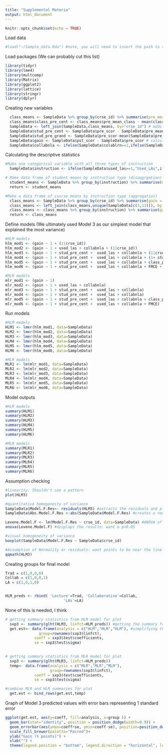 ```yaml
---
title: "Supplemental Materia"
output: html_document
---
```


```r
knitr::opts_chunk$set(echo = TRUE)
```

Load data
```r
#load("~/Sample_data.Rda") #note, you will need to insert the path to the data file here
```


Load packages (We can probably cut this list)
```r
library(tidyr)
library(lme4)
library(multcomp)
library(Matrix)
library(ggplot2)
library(lattice)
library(stringr)
library(dplyr) 
```

Creating new variables
```r
  class_means <- SampleData %>% group_by(crse_id) %>% summarise(pre_mean_class = mean(pre_scor)) # Creates a new dataframe with course means
  class_means$class_pre_cent <- class_means$pre_mean_class - mean(class_means$pre_mean_class) # Grand centers the course means
  SampleData <- left_join(SampleData,class_means, by="crse_id") # adds the course means back into the sample data frame
  SampleData$stud_pre_cent <- SampleData$pre_scor - SampleData$pre_mean_class # Group centers student prescores about their course means
  SampleData$stud_pre_grand <- SampleData$pre_scor-mean(SampleData$pre_scor)  # Grand centers student prescores about the grand mean of all student prescores
  SampleData$gain <- SampleData$pst_scor - SampleData$pre_scor # calculates the gain
  SampleData$collabnla <- ifelse(SampleData$colablrn==1,ifelse(SampleData$used_las==0,1,0),0) # Creates a dummy variable for whether courses used collaborative learning without LAs

```

Calculating the descriptive statistics
```r
#Make one categorical variable with all three types of instruction
  SampleData$instruction <- ifelse(SampleData$used_las==1,"Used_LAs",ifelse(SampleData$collabnla==1,"Collab_No_LA","Lecture"))

# Make data frame of student means by instruction type (disaggrgation)
  student_means <- SampleData %>% group_by(instruction) %>% summarise(mean_gain = mean(gain))
  return <- student_means

#Make a data frame of course means by instruction type (aggregation)
  class_means <- SampleData %>% group_by(crse_id) %>% summarise(gain = mean(gain))
  class_means <- left_join(class_means,unique(SampleData[c(3,13)]), by = "crse_id") #need to replace these column numbers
  class_means <- class_means %>% group_by(instruction) %>% summarise(gain = mean(gain))
  return <- class_means

```


Define models (We ultimately used Model 3 as our simplest model that explained the most variance)
```r
#HLM models
hlm_mod1 <- (gain ~ 1 + (1|crse_id))
hlm_mod2 <- (gain ~ 1 + used_las + collabnla + (1|crse_id))
hlm_mod3 <- (gain ~ 1 + stud_pre_cent +  used_las + collabnla + (1|crse_id)) 
hlm_mod4 <- (gain ~ 1 + stud_pre_cent +  used_las + collabnla + (1+ stud_pre_cent|crse_id))
hlm_mod5 <- (gain ~ 1 + stud_pre_cent +  used_las + collabnla + class_pre_cent + (1|crse_id))
hlm_mod6 <- (gain ~ 1 + stud_pre_cent +  used_las + collabnla + FMCE + (1|crse_id))

#MLR models
mlr_mod1 <- (gain ~ 1)
mlr_mod2 <- (gain ~ 1 + used_las + collabnla)
mlr_mod3 <- (gain ~ 1 + stud_pre_cent +  used_las + collabnla)
mlr_mod4 <- (gain ~ 1 + stud_pre_cent +  used_las + collabnla)
mlr_mod5 <- (gain ~ 1 + stud_pre_cent +  used_las + collabnla + class_pre_cent)
mlr_mod6 <- (gain ~ 1 + stud_pre_cent +  used_las + collabnla + FMCE)
```

Run models
```r
#HLM models
HLM1 <- lmer(hlm_mod1, data=SampleData)
HLM2 <- lmer(hlm_mod2, data=SampleData)
HLM3 <- lmer(hlm_mod3, data=SampleData)
HLM4 <- lmer(hlm_mod4, data=SampleData)
HLM5 <- lmer(hlm_mod5, data=SampleData)
HLM6 <- lmer(hlm_mod6, data=SampleData)

#MLR models
MLR1 <- lm(mlr_mod1, data=SampleData)
MLR2 <- lm(mlr_mod2, data=SampleData)
MLR3 <- lm(mlr_mod3, data=SampleData)
MLR4 <- lm(mlr_mod4, data=SampleData)
MLR5 <- lm(mlr_mod5, data=SampleData)
MLR6 <- lm(mlr_mod6, data=SampleData)
```

Model outputs
```r
#HLM models
summary(HLM1)
summary(HLM2)
summary(HLM3)
summary(HLM4)
summary(HLM5)
summary(HLM6)

#MLR models
summary(MLR1)
summary(MLR2)
summary(MLR3)
summary(MLR4)
summary(MLR5)
summary(MLR6)
```

Assumption checking
```r
#linearity: Shouldn't see a pattern
plot(HLM3)

#quantitative homogeneity of variance
SampleData$Model.F.Res<- residuals(HLM3) #extracts the residuals and places them in a new column in our original data table
SampleData$Abs.Model.F.Res <-abs(SampleData$Model.F.Res) #creates a new column with the absolute value of the

Levene.Model.F <- lm(Model.F.Res ~ crse_id, data=SampleData) #ANOVA of the residuals
anova(Levene.Model.F) #displays the results: want a p>0.05

#visual homogeneity of variance
boxplot(SampleData$Model.F.Res ~ SampleData$crse_id)

#Assumption of Normality or residuals: want points to be near the line
qqmath(HLM3)
```

Creating groups for final model 
```r
Trad = c(1,0,0,0)
Collab = c(1,0,0,1)
LA = c(1,0,1,0)


HLM_preds <- rbind( 'Lecture'=Trad, 'Collaborative'=Collab, 
                          'LAs'=LA)
```


None of this is needed, I think
```r
# getting summary statistics from HLM model for plot
  sxp3 <- summary(glht(HLM3, linfct=HLM_preds)) #getting the summary from the HLM models
  get.est<- data.frame(analysis = c("HLM","HLM","HLM"), #simplifying that summary for the plots
               group=rownames(sxp3$linfct),
             coeff = sxp3$test$coefficients, 
             se = sxp3$test$sigma)

  
# getting summary statistics from MLR model for plot
  sxp3 <- summary(glht(MLR3, linfct=HLM_preds)) 
  temp<- data.frame(analysis = c("MLR","MLR","MLR"),
                    group=rownames(sxp3$linfct),
             coeff = sxp3$test$coefficients, 
             se = sxp3$test$sigma)

#combine MLR and HLM summaries for plot
  get.est <- bind_rows(get.est,temp)

```

Graph of Model 3 predicted values with error bars representing 1 standard error
```r
ggplot(get.est, aes(y=coeff, fill=analysis, x=group )) +
  geom_bar(stat="identity", position = position_dodge(width=0.9)) + 
  geom_errorbar(aes(ymax=coeff+se, ymin=coeff-se), position=position_dodge(0.9), width=0.5)  + 
  scale_fill_brewer(palette="Paired")+
  ylab("Gain (% points)") + 
  xlab("") +
  theme(legend.position = "bottom", legend.direction = "horizontal", legend.title = element_blank()) 
```


